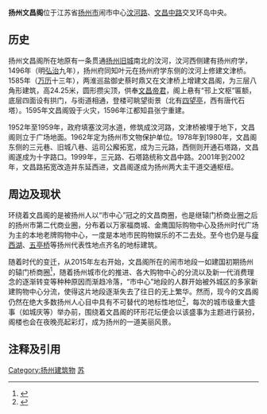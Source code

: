 {{Refimprove|time=2022-03-24T23:01:31+00:00}}
{{文物保护单位
| 级别 = 省级
| 省区市 = 江苏省
| 图片 = [[File:扬州文昌阁.jpg|250px]]<br><small>扬州文昌阁</small>
| 名称 = 扬州文昌阁
| 编号 = 734（第七批）
| 分类 = 古建筑
| 时代 = [[明代|明]]
| 所在 = [[扬州市|扬州市]][[广陵区|广陵区]]
| 登录 = 2011年12月
}}
'''扬州文昌阁'''位于江苏省[[扬州市|扬州市]]闹市中心[[汶河路|汶河路]]、[[文昌中路|文昌中路]]交叉环岛中央。

== 历史 ==
扬州文昌阁所在地原有一条贯通[[扬州旧城|扬州旧城]]南北的汶河，汶河西侧建有扬州府学，1496年（明[[弘治|弘治]]九年），扬州府同知叶元在扬州府学东侧的汶河上修建文津桥。1585年（[[万历|万历]]十三年），两淮巡盐御史蔡时鼎又在文津桥上增建文昌阁，为三层八角形建筑，高24.25米，圆形攒尖顶，供奉[[文昌帝君|文昌帝君]]，阁上悬有“邗上文枢”匾额，底层四面设有拱门，与街道相通，登楼可眺望街景（北有[[四望亭|四望亭]]，西有唐代石塔）。1595年文昌阁毁于火灾，1596年江都知县张宁重建。

1952年至1959年，政府填塞汶河水道，修筑成汶河路，文津桥被埋于地下，文昌阁则立于广场地面。1962年定为扬州市文物保护单位。1978年到1980年，文昌阁东侧的三元巷、旧城八巷、运司公廨拓宽，成为三元路，西侧则开通石塔路，文昌阁遂成为十字路口。1999年，三元路、石塔路统称文昌中路。2001年到2002年，文昌路拓宽改造并东延西进，文昌阁遂成为扬州两大主干道交通枢纽。

== 周边及现状 ==
环绕着文昌阁的是被扬州人以“市中心”冠之的文昌商圈，也是继辕门桥商业圈之后的扬州市第二代商业圈，分布着以万家福商城、金鹰国际购物中心及扬州时代广场为主的本地老牌购物中心，一度是本地市民购物娱乐的不二去处。至今也仍是与[[瘦西湖|瘦西湖]]、[[五亭桥|五亭桥]]等扬州代表性地点齐名的地标建筑。

随着时代的变迁，从2015年左右开始，文昌阁所在的闹市地段一如建国初期扬州的辕门桥商圈<ref>{{Cite web|url=https://kuaibao.qq.com/s/20180712A0MBES00?refer=spider|title=琼花路？文昌阁？京华城？你知道建国后，扬州最早的商圈在哪里？|accessdate=|author=扬州广播电视壹周刊|date=2018-07-12|publisher=天天快报}}</ref>，随着扬州城市化的推进、各大购物中心的分流以及新一代消费理念的逐渐转变等种种原因而渐趋冷落，“市中心”地段的人群开始被外城区的多家新建购物中心分流，使得这片地段逐渐失去了往日的无上繁华。然而，现今的文昌阁仍然在绝大多数扬州人心目中具有不可替代的地标性地位<ref>{{Cite web|url=http://blog.sina.cn/dpool/blog/s/blog_4895f9cc01000br4.html?md=gd|title=二下江南——扬州(二)|accessdate=|author=Zansa|date=2007-07-17|publisher=新浪博客|archive-date=2019-08-22|archive-url=https://web.archive.org/web/20190822215046/http://blog.sina.cn/dpool/blog/s/blog_4895f9cc01000br4.html?md=gd|dead-url=no}}</ref>，每次的城市级重大盛事（如城庆等）举办前，围绕着文昌阁的环形花坛便会以该盛事为主题进行装扮，阁楼也会在夜晚亮起彩灯，成为扬州的一道美丽风景。

== 注释及引用 ==
{{reflist}}

{{commonscat|Wenchang Pavilion}}
{{扬州市境内的江苏省文物保护单位}}
{{扬州|state=autocollapse}}
[[Category:扬州建筑物|Category:扬州建筑物]]
[[Category:文昌阁|苏]]